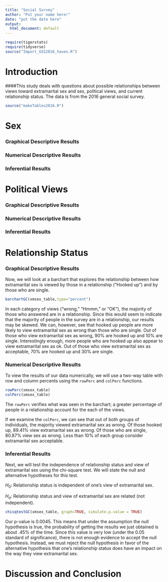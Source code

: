 ---
title: "Social Survey"
author: "Put your name here!"
date: "put the date here"
output:
  html_document: default
---

```{r include=FALSE,echo=FALSE}
require(tigerstats)
require(tidyverse)
source("Import_GSS2016_haven.R")
```
<!-- We recommend you use git branches -- create a separate branch for each major section i.e. Introduction, Methods, Results, Inferential Results, and Discussion and Conclusions - leave the YAML block untouched until the final merge where you put in your own name !-->

# Introduction

<!--In this section you explain what you are trying to show.  Where did the data come from?  What is the research or other question you are trying to answer?!-->   

####This study deals with questions about possible relationships between views toward extramarital sex and sex, political views, and current relationship status. The data is from the 2016 general social survey.

```{r}
source("makeTables2016.R")
```


# Sex

### Graphical Descriptive Results

<!--Graphical results here.  Make sure to show your code.  Provide appropriate labels for axes, giving units if possible, and provide a good title for the graph, too.  Use the graphical results to describe the patterns if any that exist in the data as focused toward the research question!-->

### Numerical Descriptive Results

<!--Numerical results go here. Use the numerical results to describe the patterns if any that exist in the data as focused toward the research question!-->

### Inferential Results

<!--State hypothesis clearly.  Make sure your discussion of the inferential test covers all the aspects that the test output produces, such as test statistic, p-value etc.  Make a decision about the null hypothesis, explain the assumptions on which the selected test/procedure was based, and why the chosen procedure satisfys the assumptions and is appropriate to answer the research question!-->

# Political Views

### Graphical Descriptive Results

<!--Graphical results here.  Make sure to show your code.  Provide appropriate labels for axes, giving units if possible, and provide a good title for the graph, too.  Use the graphical results to describe the patterns if any that exist in the data as focused toward the research question!-->

### Numerical Descriptive Results

<!--Numerical results go here. Use the numerical results to describe the patterns if any that exist in the data as focused toward the research question!-->

### Inferential Results

<!--State hypothesis clearly.  Make sure your discussion of the inferential test covers all the aspects that the test output produces, such as test statistic, p-value etc.  Make a decision about the null hypothesis, explain the assumptions on which the selected test/procedure was based, and why the chosen procedure satisfys the assumptions and is appropriate to answer the research question!-->

# Relationship Status

### Graphical Descriptive Results

<!--Graphical results here.  Make sure to show your code.  Provide appropriate labels for axes, giving units if possible, and provide a good title for the graph, too.  Use the graphical results to describe the patterns if any that exist in the data as focused toward the research question!-->
Now, we will look at a barchart that explores the relationship between how extramarital sex is viewed by those in a relationship ("Hooked up") and by those who are single.  
```{r}
barchartGC(xmsex_table,type="percent")
```

In each category of views ("wrong," "Hmmm," or "OK"), the majority of those who answered are in a relationship. Since this would seem to indicate that the majority of people in the survey are in a relationship, our results may be skewed. We can, however, see that hooked up people are more likely to view extramarital sex as wrong than those who are single. Out of those who view extramarital sex as wrong, 90% are hooked up and 10% are single. Interestingly enough, more people who are hooked up also appear to view extramarital sex as ok. Out of those who view extramarital sex as acceptable, 70% are hooked up and 30% are single.  

### Numerical Descriptive Results

<!--Numerical results go here. Use the numerical results to describe the patterns if any that exist in the data as focused toward the research question!-->
To view the results of our data numerically, we will use a two-way table with row and column percents using the `rowPerc` and `colPerc` functions.  
```{r}
rowPerc(xmsex_table)
colPerc(xmsex_table)
```

The `rowPerc` verifies what was seen in the barchart; a greater percentage of people in a relationship account for the each of the views. 

If we examine the `colPerc`, we can see that out of both groups of individuals, the majority viewed extramarital sex as wrong. Of those hooked up, 89.41% view extramarital sex as wrong. Of those who are single, 80.87% view sex as wrong. Less than 10% of each group consider extramarital sex acceptable.

### Inferential Results

<!--State hypothesis clearly.  Make sure your discussion of the inferential test covers all the aspects that the test output produces, such as test statistic, p-value etc.  Make a decision about the null hypothesis, explain the assumptions on which the selected test/procedure was based, and why the chosen procedure satisfys the assumptions and is appropriate to answer the research question!-->  
Next, we will test the independence of relationship status and view of extramarital sex using the chi-square test. We will state the null and alternative hypotheses for this test.  

$H_0$: Relationship status is independent of one's view of extramarital sex.

$H_a$: Relationship status and view of extramarital sex are related (not independent).

```{r}
chisqtestGC(xmsex_table, graph=TRUE, simulate.p.value = TRUE)
```

Our p-value is 0.0045. This means that under the assumption the null hypothesis is true, the probability of getting the results we just obtained is about .45% of the time. Since this value is very low (under the 0.05 standard of significance), there is not enough evidence to accept the null hypothesis. Instead, we must reject the null hypothesis in favor of the alternative hypothesis that one's relationship status does have an impact on the way they view extramarital sex.  

# Discussion and Conclusion

<!--Discussion and conclusion here.  If you found a relationship be sure to consider whether the relationship occurs because one of the variables causes the other, or whether they perhasps are related for some other reason.  Watch the chapter 6 videos from the GeorgeTown videos collection.!-->
